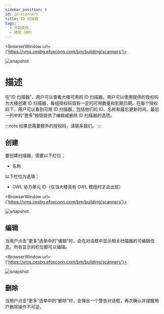 ---
sidebar_position: 6
id: id-scanners
title: ID 扫描器
tags:
  - 开始使用
  - 楼管 (BM)
---


<BrowserWindow url={'https://vms.cesbg.efoxconn.com/bm/building/scanners'}>

![snapshot](../../assets/bm/bm-id-scanners-zh-hant.png)

</BrowserWindow>

# 描述

在“ID 扫描器”，用户可以查看大楼可用的 ID 扫描器。用户可以使用提供的授权码为大楼创建 ID 扫描器，每组授权码皆有一定的可用数量和到期日期。在每个授权码下，用户可以看到可用 ID 扫描器，包括他们的 ID、名称和最后更新时间。最后一列中的“更多”按钮提供了编辑或删除 ID 扫描器的选项。

:::note
如果您需要额外的授权码，请联系我们。
:::

## 创建

要创建扫描器，需要以下栏位：

- 名称

以下栏位为选填：

- OWL 协力单元 ID（仅当大楼具有 OWL 模组时才会出现）

<BrowserWindow url={'https://vms.cesbg.efoxconn.com/bm/building/scanners'}>

![snapshot](../../assets/bm/bm-create-id-scanner-zh-hant.png)

</BrowserWindow>

## 编辑

当用户点击“更多”选单中的“编辑”时，会在对话框中显示相关扫描器的可编辑信息。所有显示的栏位都可以编辑。

<BrowserWindow url={'https://vms.cesbg.efoxconn.com/bm/building/scanners'}>

![snapshot](../../assets/bm/bm-edit-id-scanner-zh-hant.png)

</BrowserWindow>

## 删除

当用户点击“更多”选单中的“删除”时，会弹出一个警告对话框，再次确认并提醒用户删除操作不可逆。
